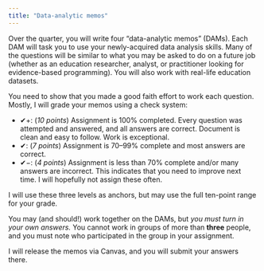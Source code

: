 ```yaml
---
title: "Data-analytic memos"
---
```


Over the quarter, you will write four "data-analytic memos" (DAMs). Each DAM will task you to use your newly-acquired data analysis skills. Many of the questions will be similar to what you may be asked to do on a future job (whether as an education researcher, analyst, or practitioner looking for evidence-based programming). You will also work with real-life education datasets. 

[^DAM]: "Following professors Andrew Ho and John Willett, I am calling these assignments “data-analytic memos,” which John Willett referred to fondly as “those DAM things.”

You need to show that you made a good faith effort to work each question. Mostly, I will grade your memos using a check system:

- ✔+: (*10 points*) Assignment is 100% completed. Every question was attempted and answered, and all answers are correct. Document is clean and easy to follow. Work is exceptional. 
- ✔: (*7 points*) Assignment is 70–99% complete and most answers are correct. 
- ✔−: (*4 points*) Assignment is less than 70% complete and/or many answers are incorrect. This indicates that you need to improve next time. I will hopefully not assign these often.

I will use these three levels as anchors, but may use the full ten-point range for your grade.

You may (and should!) work together on the DAMs, but *you must turn in your own answers.* You cannot work in groups of more than **three** people, and you must note who participated in the group in your assignment.

I will release the memos via Canvas, and you will submit your answers there.
